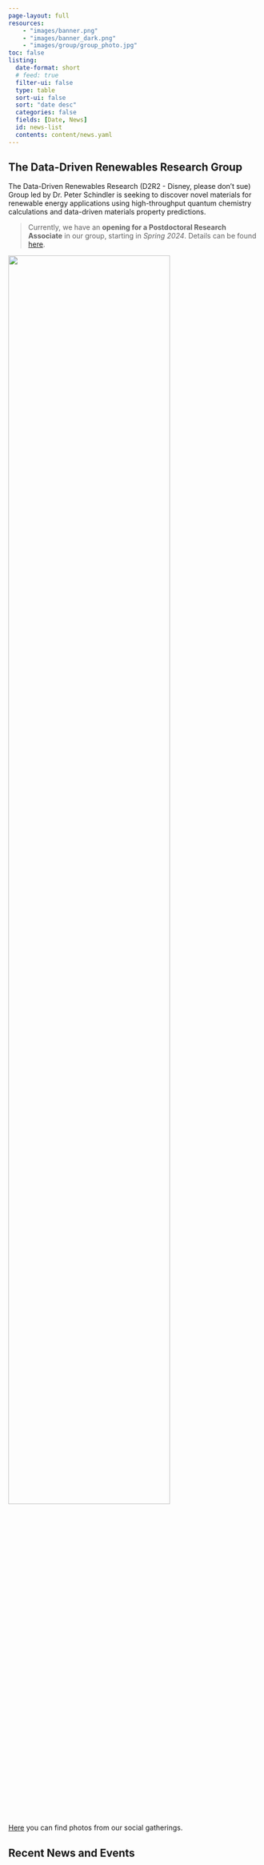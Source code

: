 ```yaml
---
page-layout: full
resources:
    - "images/banner.png"
    - "images/banner_dark.png"
    - "images/group/group_photo.jpg"
toc: false
listing:
  date-format: short
  # feed: true
  filter-ui: false
  type: table
  sort-ui: false
  sort: "date desc"
  categories: false
  fields: [Date, News]
  id: news-list
  contents: content/news.yaml
---
```


::: {.img-toggle}

:::

## The Data-Driven Renewables Research Group

The Data-Driven Renewables Research (D2R2 - Disney, please don't sue) Group led by Dr. Peter Schindler is seeking to
discover novel materials for renewable energy applications using high-throughput quantum chemistry calculations
and data-driven materials property predictions.

> Currently, we have an **opening for a Postdoctoral Research Associate** in our group, starting in *Spring 2024*.
> Details can be found [here](https://northeastern.wd1.myworkdayjobs.com/careers/job/Boston-MA-Main-Campus/Postdoctoral-Research-Associate_R120912).

![](../images/group/group_photo.jpg){width=80% fig-align="center"}

[Here](/content/fun.html) you can find photos from our social gatherings.

## Recent News and Events

::: {#news-list}
:::

